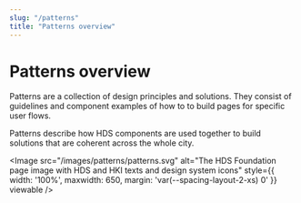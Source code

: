 ```yaml
---
slug: "/patterns"
title: "Patterns overview"
---
```



# Patterns overview

<LeadParagraph>
  Patterns are a collection of design principles and solutions. They consist of guidelines and component examples of how to to build pages for specific user flows.
</LeadParagraph>

Patterns describe how <InternalLink href="/components/">HDS components</InternalLink> are used together to build solutions that are coherent across the whole city.


<Image src="/images/patterns/patterns.svg" alt="The HDS Foundation page image with HDS and HKI texts and design system icons" style={{ width: '100%', maxwidth: 650, margin: 'var(--spacing-layout-2-xs) 0' }} viewable />
